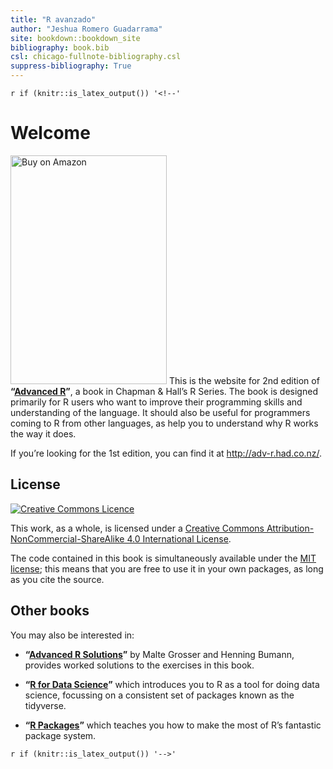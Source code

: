 ```yaml
---
title: "R avanzado"
author: "Jeshua Romero Guadarrama"
site: bookdown::bookdown_site
bibliography: book.bib
csl: chicago-fullnote-bibliography.csl
suppress-bibliography: True
---
```


`r if (knitr::is_latex_output()) '<!--'` 

# Welcome {-}

<a href="https://amzn.to/2WoabjB"><img src="cover.png" width="250" height="366" class="cover" alt="Buy on Amazon" /></a> This is the website for 2nd edition of __"[Advanced R](https://amzn.to/2WoabjB)"__, a book in Chapman & Hall's R Series. The book is designed primarily for R users who want to improve their programming skills and understanding of the language. It should also be useful for programmers coming to R from other languages, as help you to understand why R works the way it does.

If you're looking for the 1st edition, you can find it at <http://adv-r.had.co.nz/>.

## License {-}

<a rel="license" href="http://creativecommons.org/licenses/by-nc-sa/4.0/"><img alt="Creative Commons Licence" style="border-width:0" src="https://i.creativecommons.org/l/by-nc-sa/4.0/88x31.png" /></a>

This work, as a whole, is licensed under a <a rel="license" href="http://creativecommons.org/licenses/by-nc-sa/4.0/">Creative Commons Attribution-NonCommercial-ShareAlike 4.0 International License</a>.

The code contained in this book is simultaneously available under the [MIT license](https://opensource.org/licenses/MIT); this means that you are free to use it in your own packages, as long as you cite the source.

## Other books {-}

You may also be interested in:

* __"[Advanced R Solutions](http://advanced-r-solutions.rbind.io)"__ by
  Malte Grosser and Henning Bumann, provides worked solutions to the exercises
  in this book.

* __"[R for Data Science](http://r4ds.had.co.nz/)"__ which introduces you to R 
  as a tool for doing data science, focussing on a consistent
  set of packages known as the tidyverse.

* __"[R Packages](http://r-pkgs.had.co.nz/)"__ which teaches you 
  how to make the most of R's fantastic package system.

`r if (knitr::is_latex_output()) '-->'`
